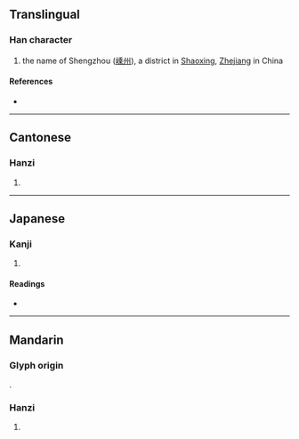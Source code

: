 {{character info/new}}
==Translingual==

===Han character===
{{Han char|rn=46|rad=山|as=10|sn=13|four=22791|canj=UHDP|ids=⿰山乘}}

# the name of Shengzhou ([[w:Shengzhou|嵊州]]), a district in [[w:Shaoxing|Shaoxing]], [[Zhejiang]] in China

====References====
* {{Han ref|kx=0317.521|dkj=08320|dj=0617.230|hdz=10790.170|uh=5D4A|ud=23882|bh=DD4F|bd=56655}}

----

==Cantonese==

===Hanzi===
{{yue-hanzi|jyut=sing6|y=sing6}}

# {{defn|lang=yue|sort=山10}}

----

==Japanese==

===Kanji===
{{ja-kanji|grade=|rs=山10}}

# {{defn|lang=ja|sort=山10}}

====Readings====
* {{ja-readings|on=[[しょう]] (shō), [[じょう]] (jō)|kun=}}

----

==Mandarin==

===Glyph origin===
{{Han compound|山|乘|t1=mountain|c1=s|c2=p|ls=psc|}}.

===Hanzi===
{{cmn-hanzi|pin=[[shèng]] ([[sheng4]])|wg=sheng<sup>4</sup>}}

# {{defn|lang=cmn|sort=山10}}